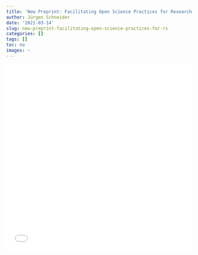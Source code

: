 ```yaml
---
title: 'New Preprint: Facilitating Open Science Practices for Research Syntheses'
author: Jürgen Schneider
date: '2021-03-14'
slug: new-preprint-facilitating-open-science-practices-for-rs
categories: []
tags: []
toc: no
images: ~
---
```


![](../../../../img/preregRS.pdf){width=100% height=500px}